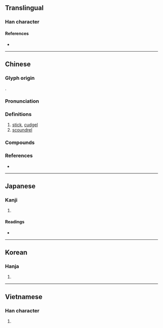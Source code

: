 {{character info}}
==Translingual==

===Han character===
{{Han char|rn=75|rad=木|as=08|sn=12|four=46911|canj=DAPP|ids=⿰木昆}}

====References====
* {{Han ref|kx=0532.050|dkj=14924|dj=0920.130|hdz=21232.030|uh=68CD|ud=26829|bh=B4D2|bd=46290}}

----

==Chinese==
{{zh-forms}}
{{zh-wp}}

===Glyph origin===
{{Han etym}}
{{Han compound|木|昆|ls=psc|c1=s|c2=p|t1=tree}}.

===Pronunciation===
{{zh-pron
|m=gùn
|m-s=gun4
|dg=гун3
|c=gwan3
|c-t=
|g=
|h=pfs=kun
|j=
|mb=go̤̿ng
|md=
|mn=kùn
|mn-t=
|w=
|x=
|mc=y
|oc=y
|ma=y
|mna=Taiwanese-Tone_3.ogg
|cat=n
}}

===Definitions===
{{zh-hanzi}}

# [[stick]], [[cudgel]] {{zh-mw|c:轆}}
# [[scoundrel]]

===Compounds===
{{zh-der|刷牙棍|搞屎棍|攪屎棍|枴棍|柴棍|棍棒}}

===References===
* {{R:yue:Hanzi}}

----

==Japanese==

===Kanji===
{{ja-kanji|grade=|rs=木08}}

# {{rfdef|ja|sort=木08}}

====Readings====
* {{ja-readings
|goon=ごん,こん
|kanon=こん
|kun=[[つえ]] (tsue)}}

----

==Korean==

===Hanja===
{{ko-hanja|hangeul=[[곤]], [[혼]]}}

# {{rfdef|ko|sort=木08}}

----

==Vietnamese==

===Han character===
{{vi-hantu|rs=木08|[[côn]], [[gon]], [[gòn]]}}

# {{rfdef|vi|sort=木08}}